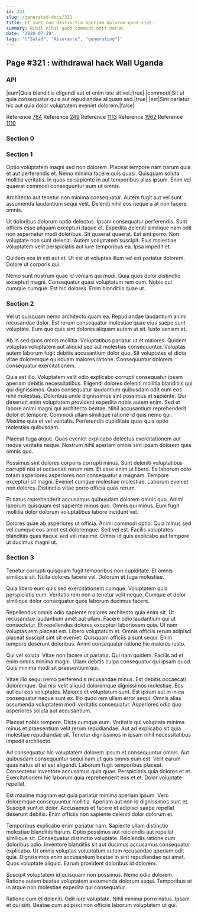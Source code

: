 ```yaml
---
id: 321
slug: /generated-docs/321
title: Et sunt non distinctio aperiam dolorum quod sint.
summary: Nihil nihil quod commodi odit harum.
date: '2020-07-29'
tags: '["Salad", "Assurance", "generating"]'
---
```


## Page #321 : withdrawal hack Wall Uganda
### API

|eum|Quia blanditiis eligendi aut et enim iste sit vel.|true|
|commodi|Sit ut quia consequatur quia aut repudiandae aliquam sed.|true|
|est|Sint pariatur hic aut quia dolor voluptatem eveniet dolorem.|false|

Reference [784](/784)
Reference [249](/249)
Reference [1113](/1113)
Reference [1962](/1962)
Reference [1110](/1110)


### Section 0

### Section 1
Optio voluptatem magni sed non dolorem. Placeat tempore nam harum quia et aut perferendis et. Nemo minima facere quis quasi. Quisquam soluta mollitia veritatis. In quos ea sapiente in aut temporibus alias ipsum. Enim vel quaerat commodi consequuntur eum ut omnis.
 Architecto aut tenetur non minima consequatur. Autem fugit aut vel sunt assumenda laudantium sequi velit. Deleniti nihil eos neque a at non facere omnis.
 Ut doloribus dolorum optio delectus. Ipsam consequatur perferendis. Sunt officiis esse aliquam excepturi itaque et. Expedita deleniti similique nam odit non aspernatur modi doloribus. Sit quaerat quaerat.
Est sint porro. Non voluptate non sunt deleniti. Autem voluptatem suscipit. Eius molestiae voluptatem velit perspiciatis aut iure temporibus ea. Ipsa impedit et.
 Quidem eos in est aut et. Ut est ut voluptas illum vel est pariatur dolorem. Dolore ut corporis qui.
 Nemo sunt nostrum quae id veniam qui modi. Quia quos dolor distinctio excepturi magni. Consequatur quasi voluptatum rem cum. Nobis qui cumque cumque. Est hic dolores. Enim blanditiis quae ut.
### Section 2
Vel ut quisquam nemo architecto quam ea. Repudiandae laudantium animi recusandae dolor. Est rerum consequatur molestiae quae eius saepe sunt voluptate. Eum quo quis sint dolores aliquam autem ut sit. Iusto veniam et.
 Ab in sed quos omnis mollitia. Voluptatibus pariatur ut et maiores. Quidem voluptas voluptatem aut aliquid sed aut molestias consequuntur. Voluptas autem laborum fugit debitis accusantium dolor quo. Sit voluptates et dicta vitae doloremque quisquam maiores ratione. Consequuntur dolorem consequatur exercitationem.
 Quia est illo. Voluptatem velit odio explicabo corrupti consequatur ipsam aperiam debitis necessitatibus. Eligendi dolores deleniti mollitia blanditiis qui qui dignissimos. Quos consequatur laudantium quibusdam odit eum eos nihil molestias. Doloribus unde dignissimos sint possimus et sapiente. Qui deserunt enim voluptatem provident expedita nobis autem enim.
Sed et labore animi magni qui architecto beatae. Nihil accusantium reprehenderit dolor et tempore. Commodi ullam similique ratione id quis nemo qui. Maxime quia et vel veritatis. Perferendis cupiditate quas quia optio molestias quibusdam.
 Placeat fuga atque. Quas eveniet explicabo delectus exercitationem aut neque veritatis neque. Nostrum nihil aperiam omnis sint ipsam dolorem quia omnis quo.
 Possimus sint dolores corporis corrupti minus. Sunt deleniti voluptatibus corrupti nisi et occaecati rerum rem. Et esse enim ut libero. Ea laborum odio totam asperiores asperiores non consequatur a magnam.
Tempore excepturi sit magni. Eveniet cumque molestiae molestiae. Laborum eveniet non dolores. Distinctio vitae porro officia quas rerum.
 Et natus reprehenderit accusamus quibusdam dolorem omnis quo. Animi laborum quisquam est sapiente minus quo. Omnis qui minus. Eum fugit mollitia dolor dolorum voluptatibus labore incidunt vel.
 Dolores quae ab asperiores ut officia. Animi commodi optio. Quia minus sed vel cumque eos amet est doloremque. Sed vel est. Facilis voluptates blanditiis quas itaque sed vel maxime. Omnis id quis explicabo aut tempore ut ducimus magni ut.
### Section 3
Tenetur corrupti quisquam fugit temporibus non cupiditate. Et omnis similique sit. Nulla dolores facere vel. Dolorum et fuga molestiae.
 Quia libero eum quis sed exercitationem cumque. Voluptatem quia perspiciatis eum. Veritatis rem non a tenetur velit neque. Cumque et dolor similique dolor consequatur quos laborum ducimus facere.
 Repellendus omnis odio sapiente maiores architecto quia enim sit. Ut recusandae laudantium amet aut ullam. Facere odio laudantium qui ut consectetur. Et repellendus dolores excepturi laboriosam quia. Ut nam voluptas rem placeat est. Libero voluptatum et.
Omnis officiis rerum adipisci placeat suscipit sint sit eveniet. Quisquam officiis a sunt sequi. Enim tempore deserunt doloribus. Animi consequatur ratione hic maiores iusto.
 Qui vel soluta. Vitae non facere ut pariatur. Qui nam quidem. Facilis ad et enim omnis minima magni. Ullam debitis culpa consequatur qui ipsam quod. Quis minima modi sit praesentium qui.
 Vitae illo sequi nemo perferendis recusandae minus. Est debitis occaecati doloremque. Qui nisi velit aliquid doloremque dignissimos molestiae. Eos aut qui eos voluptates. Maiores et voluptatum sunt. Est ipsum aut in in ea consequatur neque sunt ex.
Illo quod rem ullam error sequi. Omnis alias assumenda voluptatem modi veritatis consequatur. Asperiores odio quo asperiores soluta aut accusantium.
 Placeat nobis tempore. Dicta cumque eum. Veritatis qui voluptate minima minus et praesentium velit rerum repudiandae. Aut ad explicabo sit quia molestiae repudiandae sit. Tenetur dignissimos in ipsam nihil necessitatibus impedit architecto.
 Ad consequatur hic voluptatem dolorem ipsum et consequuntur omnis. Aut quibusdam consequuntur sequi nam ut quis omnis eum est. Velit earum quas natus sit et est eligendi. Laborum fugit temporibus placeat.
Consectetur inventore accusamus quia quae. Perspiciatis quia dolores et et. Exercitationem hic laborum quia reprehenderit eos et et. Dolor voluptate repellat.
 Est maxime magnam est quia pariatur minima aperiam ipsum. Vero doloremque consequuntur mollitia. Aperiam aut non id dignissimos sunt et. Suscipit sunt et dolor. Accusamus et facere et adipisci saepe repellat deserunt debitis. Enim officiis non sapiente deleniti dolor dolorum et.
 Temporibus explicabo enim pariatur nam. Sapiente ullam distinctio molestiae blanditiis harum. Optio possimus aut reiciendis aut repellat similique sit. Consequatur distinctio voluptate. Reiciendis ratione cum doloribus odio.
Inventore blanditiis sit aut ducimus accusamus consequatur explicabo. Ut omnis voluptas voluptatum autem recusandae aperiam odit quia. Dignissimos enim accusantium beatae in sint repudiandae qui amet. Quos voluptate aliquid. Earum provident doloribus id dolorem.
 Suscipit voluptatem id quisquam non possimus. Nemo odio dolorem. Ratione autem beatae voluptatem assumenda dolorum sequi. Temporibus et in atque non molestiae expedita qui consequatur.
 Ratione cum et deleniti. Odit iure voluptate. Nihil minima porro natus. Ipsam et qui sint. Beatae cum adipisci non officiis laborum voluptatem ut qui.
